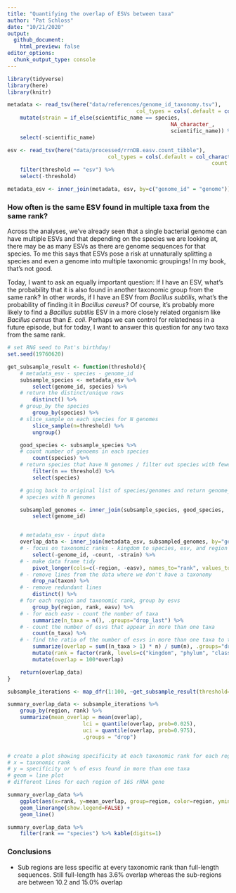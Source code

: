 ```yaml
---
title: "Quantifying the overlap of ESVs between taxa"
author: "Pat Schloss"
date: "10/21/2020"
output:
  github_document:
    html_preview: false
editor_options:
  chunk_output_type: console
---
```


```r
library(tidyverse)
library(here)
library(knitr)

metadata <- read_tsv(here("data/references/genome_id_taxonomy.tsv"),
										 col_types = cols(.default = col_character())) %>%
	mutate(strain = if_else(scientific_name == species,
													NA_character_,
													scientific_name)) %>%
	select(-scientific_name)

esv <- read_tsv(here("data/processed/rrnDB.easv.count_tibble"),
								col_types = cols(.default = col_character(),
																 count = col_integer())) %>%
	filter(threshold == "esv") %>%
	select(-threshold)

metadata_esv <- inner_join(metadata, esv, by=c("genome_id" = "genome"))
```


### How often is the same ESV found in multiple taxa from the same rank?

Across the analyses, we've already seen that a single bacterial genome can have multiple ESVs and that depending on the species we are looking at, there may be as many ESVs as there are genome sequences for that species. To me this says that ESVs pose a risk at unnaturally splitting a species and even a genome into multiple taxonomic groupings! In my book, that's not good.

Today, I want to ask an equally important question: If I have an ESV, what's the probability that it is also found in another taxonomic group from the same rank? In other words, if I have an ESV from *Bacillus subtilis*, what's the probability of finding it in *Bacillus cereus*? Of course, it's probably more likely to find a *Bacillus subtilis* ESV in a more closely related organism like *Bacillus cereus* than *E. coli*. Perhaps we can control for relatedness in a future episode, but for today, I want to answer this question for any two taxa from the same rank.

```r
# set RNG seed to Pat's birthday!
set.seed(19760620)

get_subsample_result <- function(threshold){
	# metadata_esv - species - genome_id
	subsample_species <- metadata_esv %>%
		select(genome_id, species) %>%
	# return the distinct/unique rows
		distinct() %>%
	# group_by the species
		group_by(species) %>%
	# slice_sample on each species for N genomes
		slice_sample(n=threshold) %>%
		ungroup()

	good_species <- subsample_species %>%
	# count number of genoems in each species
		count(species) %>%
	# return species that have N genomes / filter out species with fewer than N genomes
		filter(n == threshold) %>%
		select(species)

	# going back to original list of species/genomes and return genome_ids from
	# species with N genomes

	subsampled_genomes <- inner_join(subsample_species, good_species,  by="species") %>%
		select(genome_id)


	# metadata_esv - input data
	overlap_data <- inner_join(metadata_esv, subsampled_genomes, by="genome_id") %>%
	# - focus on taxonomic ranks - kingdom to species, esv, and region
		select(-genome_id, -count, -strain) %>%
	# - make data frame tidy
		pivot_longer(cols=c(-region, -easv), names_to="rank", values_to="taxon") %>%
	# - remove lines from the data where we don't have a taxonomy
		drop_na(taxon) %>%
	# - remove redundant lines
		distinct() %>%
	# for each region and taxonomic rank, group by esvs
		group_by(region, rank, easv) %>%
	# - for each easv - count the number of taxa
		summarize(n_taxa = n(), .groups="drop_last") %>%
	# - count the number of esvs that appear in more than one taxa
		count(n_taxa) %>%
	# - find the ratio of the number of esvs in more than one taxa to the total number of esvs
		summarize(overlap = sum((n_taxa > 1) * n) / sum(n), .groups="drop") %>%
		mutate(rank = factor(rank, levels=c("kingdom", "phylum", "class", "order", "family", "genus", "species"))) %>%
		mutate(overlap = 100*overlap)

	return(overlap_data)
}

subsample_iterations <- map_dfr(1:100, ~get_subsample_result(threshold=1), .id="iterations")

summary_overlap_data <- subsample_iterations %>%
	group_by(region, rank) %>%
	summarize(mean_overlap = mean(overlap),
						lci = quantile(overlap, prob=0.025),
						uci = quantile(overlap, prob=0.975),
						.groups = "drop")


# create a plot showing specificity at each taxonomic rank for each region
# x = taxonomic rank
# y = specificity or % of esvs found in more than one taxa
# geom = line plot
# different lines for each region of 16S rRNA gene

summary_overlap_data %>%
	ggplot(aes(x=rank, y=mean_overlap, group=region, color=region, ymin=lci, ymax=uci)) +
	geom_linerange(show.legend=FALSE) +
	geom_line()

summary_overlap_data %>%
	filter(rank == "species") %>% kable(digits=1)
```



### Conclusions
* Sub regions are less specific at every taxonomic rank than full-length sequences. Still full-length has 3.6% overlap whereas the sub-regions are between 10.2 and 15.0% overlap
